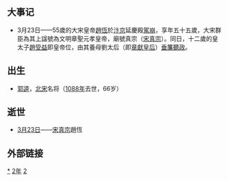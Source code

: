 {{yearTOC|1022|契丹'''[[太平_(遼聖宗)|太平]]二年'''；北宋'''[[乾兴|-{乾}-兴]]元年'''；大理'''[[明启|明启]]十三年'''；越南'''[[順天_(李公蘊)|順天]]十三年'''；日本'''[[治安_(後一條天皇)|治安]]二年'''}}

== 大事记 ==
* 3月23日——55歲的大宋皇帝[[趙恆|趙恆]]於[[汴京|汴京]]延慶殿[[駕崩|駕崩]]，享年五十五歲，大宋群臣為其上諡號為文明章聖元孝皇帝，廟號真宗（[[宋真宗|宋真宗]]）。同日，十二歲的皇太子[[趙禎|趙受益]]即皇帝位，由其養母劉太后（即[[章獻皇后|章獻皇后]]）[[垂簾聽政|垂簾聽政]]。

== 出生 ==
*[[郭逵|郭逵]]，[[北宋|北宋]]名将（[[1088年|1088年]]去世，66岁）

== 逝世 ==
*[[3月23日|3月23日]]——[[宋真宗|宋真宗]]趙恆
== 外部链接 ==
{{Wikisource year mention}}
[[Category:1022年|*]]
[[Category:1020年代|2年]]
[[Category:11世纪各年|2]]